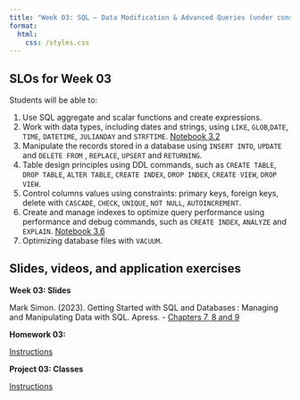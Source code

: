 ```yaml
---
title: "Week 03: SQL – Data Modification & Advanced Queries (under construction)"
format: 
  html:
    css: /styles.css
---
```


## SLOs for Week 03

Students will be able to:

1.  Use SQL aggregate and scalar functions and create expressions.
2.  Work with data types, including dates and strings, using `LIKE`, `GLOB`,`DATE`, `TIME`, `DATETIME`, `JULIANDAY` and `STRFTIME`. [Notebook 3.2](week03-02-time.ipynb)
3.  Manipulate the records stored in a database using `INSERT INTO`, `UPDATE` and `DELETE FROM` , `REPLACE`, `UPSERT` and `RETURNING`.
4.  Table design principles using DDL commands, such as `CREATE TABLE`, `DROP TABLE`, `ALTER TABLE`, `CREATE INDEX`, `DROP INDEX`, `CREATE VIEW`, `DROP VIEW`.
5.  Control columns values using constraints: primary keys, foreign keys, delete with `CASCADE`, `CHECK`, `UNIQUE`, `NOT NULL`, `AUTOINCREMENT`.
6.  Create and manage indexes to optimize query performance using performance and debug commands, such as `CREATE INDEX`, `ANALYZE` and `EXPLAIN`. [Notebook 3.6](week03-06-optimization.ipynb)
7.  Optimizing database files with `VACUUM`.

## Slides, videos, and application exercises

::::: slide-deck
**Week 03: Slides**

<!-- ::: slides
[Slides]()
::: -->


::: reading
Mark Simon. (2023). Getting Started with SQL and Databases : Managing and Manipulating Data with SQL. Apress. - [Chapters 7, 8 and 9](https://calvin.primo.exlibrisgroup.com/permalink/01CALVIN_INST/1p09kqq/cdi_skillsoft_books24x7_bks000165833){target="_blank"}
:::
:::::

<!-- ## Homework assignments -->

:::: homework
**Homework 03:**

::: instructions
[Instructions](/hws/hw03.qmd)
:::
::::

<!-- ## Lab -->

:::: lab
**Project 03: Classes**

::: instructions
[Instructions](/projects/proj03.qmd)
:::
::::
